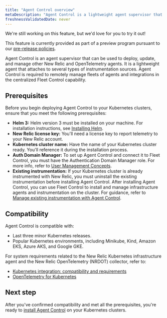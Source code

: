 ```yaml
---
title: "Agent Control overview"
metaDescription: "Agent Control is a lightweight agent supervisor that manages other New Relic and OpenTelemetry agents by communicating with Fleet Control to remotely configure, update, and monitor the health of infrastructure-level instrumentation."
freshnessValidatedDate: never
---
```

<Callout title="preview">
  We're still working on this feature, but we'd love for you to try it out!

  This feature is currently provided as part of a preview program pursuant to our [pre-release policies](/docs/licenses/license-information/referenced-policies/new-relic-pre-release-policy).
</Callout>

Agent Control is an agent supervisor that can be used to deploy, update, and manage other New Relic and OpenTelemetry agents. It is a lightweight agent that attaches to several types of instrumentation sources. Agent Control is required to remotely manage fleets of agents and integrations in the centralized Fleet Control capability.

## Prerequisites
Before you begin deploying Agent Control to your Kubernetes clusters, ensure that you meet the following prerequisites:

- **Helm 3:** Helm version 3 must be installed on your machine. For installation instructions, see [Installing Helm](https://helm.sh/docs/intro/install).
- **New Relic license key:** You'll need a license key to report telemetry to your New Relic account.
- **Kubernetes cluster name:** Have the name of your Kubernetes cluster ready. You'll reference it during the installation process.
- **Auth Domain Manager:** To set up Agent Control and connect it to Fleet Control, you must have the Authentication Domain Manager role. For more info, refer to [User Management Concepts](/docs/accounts/accounts-billing/new-relic-one-user-management/user-management-concepts/#admin-settings).
- **Existing instrumentation:** If your Kubernetes cluster is already instrumented with New Relic, you must uninstall the existing instrumentation before installing Agent Control. After installing Agent Control, you can use Fleet Control to install and manage infrastructure agents and instrumentation on the cluster. For guidance, refer to [Manage existing instrumentation with Agent Control](/docs/new-relic-control/agent-control/reinstrumentation).

## Compatibility

Agent Control is compatible with:
- Last three minor Kubernetes releases.
- Popular Kubernetes environments, including Minikube, Kind, Amazon EKS, Azure AKS, and Google GKE.

For system requirements related to the New Relic Kubernetes infrastructure agent and the New Relic OpenTelemetry (NRDOT) collector, refer to:
- [Kubernetes integration: compatibility and requirements](/docs/kubernetes-pixie/kubernetes-integration/get-started/kubernetes-integration-compatibility-requirements)
- [OpenTelemetry for Kubernetes](/docs/kubernetes-pixie/kubernetes-integration/installation/k8s-otel)

## Next step
After you've confirmed compatibility and met all the prerequisites, you're ready to [install Agent Control](/docs/new-relic-control/agent-control/setup) on your Kubernetes clusters.